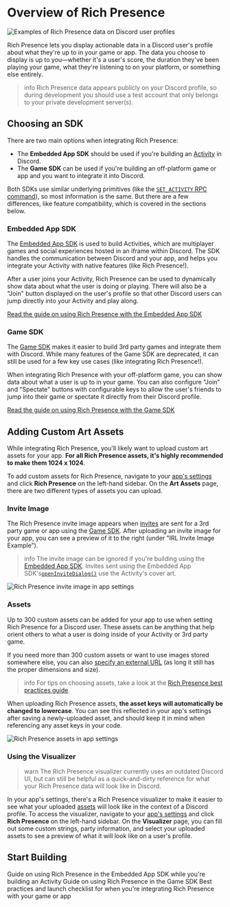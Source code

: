 # Overview of Rich Presence

![Examples of Rich Presence data on Discord user profiles](rich-presence-examples.png)

Rich Presence lets you display actionable data in a Discord user's profile about what they're up to in your game or app. The data you choose to display is up to you—whether it's a user's score, the duration they've been playing your game, what they're listening to on your platform, or something else entirely.

> info 
> Rich Presence data appears publicly on your Discord profile, so during development you should use a test account that only belongs to your private development server(s).

## Choosing an SDK

There are two main options when integrating Rich Presence:

- The **Embedded App SDK** should be used if you're building an [Activity](#DOCS_ACTIVITIES_OVERVIEW) in Discord.
- The **Game SDK** can be used if you're building an off-platform game or app and you want to integrate it into Discord.

Both SDKs use similar underlying primitives (like the [`SET_ACTIVITY` RPC command](#DOCS_TOPICS_RPC/setactivity)), so most information is the same. But there are a few differences, like feature compatibility, which is covered in the sections below.

### Embedded App SDK

The [Embedded App SDK](#DOCS_DEVELOPER_TOOLS_EMBEDDED_APP_SDK) is used to build Activities, which are multiplayer games and social experiences hosted in an iframe within Discord. The SDK handles the communication between Discord and your app, and helps you integrate your Activity with native features (like Rich Presence!).

After a user joins your Activity, Rich Presence can be used to dynamically show data about what the user is doing or playing. There will also be a "Join" button displayed on the user's profile so that other Discord users can jump directly into your Activity and play along.

[Read the guide on using Rich Presence with the Embedded App SDK](#DOCS_RICH_PRESENCE_USING_WITH_THE_EMBEDDED_APP_SDK)

### Game SDK

The [Game SDK](#DOCS_DEVELOPER_TOOLS_GAME_SDK) makes it easier to build 3rd party games and integrate them with Discord. While many features of the Game SDK are deprecated, it can still be used for a few key use cases (like integrating Rich Presence!).

When integrating Rich Presence with your off-platform game, you can show data about what a user is up to in your game. You can also configure "Join" and "Spectate" buttons with configurable keys to allow the user's friends to jump into their game or spectate it directly from their Discord profile.

[Read the guide on using Rich Presence with the Game SDK](#DOCS_RICH_PRESENCE_USING_WITH_THE_GAME_SDK)

## Adding Custom Art Assets

While integrating Rich Presence, you'll likely want to upload custom art assets for your app. **For all Rich Presence assets, it's highly recommended to make them 1024 x 1024**.

To add custom assets for Rich Presence, navigate to your [app's settings](https://discord.com/developers/applications) and click **Rich Presence** on the left-hand sidebar. On the **Art Assets** page, there are two different types of assets you can upload. 

### Invite Image

The Rich Presence invite image appears when [invites](#DOCS_DEVELOPER_TOOLS_GAME_SDK/sendinvite) are sent for a 3rd party game or app using the [Game SDK](#DOCS_RICH_PRESENCE_OVERVIEW/game-sdk). After uploading an invite image for your app, you can see a preview of it to the right (under "IRL Invite Image Example").

> info 
> The invite image can be ignored if you're building using the [Embedded App SDK](#DOCS_RICH_PRESENCE_OVERVIEW/embedded-app-sdk). Invites sent using the Embedded App SDK's[`openInviteDialog()`](#DOCS_DEVELOPER_TOOLS_EMBEDDED_APP_SDK/openinvitedialog) use the Activity's cover art.

![Rich Presence invite image in app settings](rich-presence-invite-image.png)

### Assets

Up to 300 custom assets can be added for your app to use when setting Rich Presence for a Discord user. These assets can be anything that help orient others to what a user is doing inside of your Activity or 3rd party game.

If you need more than 300 custom assets or want to use images stored somewhere else, you can also [specify an external URL](#DOCS_TOPICS_GATEWAY_EVENTS/activity-object-activity-asset-image) (as long it still has the proper dimensions and size).

> info
> For tips on choosing assets, take a look at the [Rich Presence best practices guide](#DOCS_BEST_PRACTICES_DESIGNING_YOUR_DATA_FOR_RICH_PRESENCE/have-interesting-expressive-art).

When uploading Rich Presence assets, **the asset keys will automatically be changed to lowercase**. You can see this reflected in your app's settings after saving a newly-uploaded asset, and should keep it in mind when referencing any asset keys in your code.

![Rich Presence assets in app settings](rich-presence-asset-images.png)

### Using the Visualizer

> warn
> The Rich Presence visualizer currently uses an outdated Discord UI, but can still be helpful as a quick-and-dirty reference for what your Rich Presence data will look like in Discord. 

In your app's settings, there's a Rich Presence visualizer to make it easier to see what your uploaded [assets](#DOCS_RICH_PRESENCE_OVERVIEW/assets) will look like in the context of a Discord profile. To access the visualizer, navigate to your [app's settings](https://discord.com/developers/applications) and click **Rich Presence** on the left-hand sidebar. On the **Visualizer** page, you can fill out some custom strings, party information, and select your uploaded assets to see a preview of what it will look like  on a user's profile.

## Start Building

<Container>
  <Card title="Using Rich Presence with the Embedded App SDK" link="#DOCS_RICH_PRESENCE_USING_THE_EMBEDDED_APP_SDK">
    Guide on using Rich Presence in the Embedded App SDK while you're building an Activity
  </Card>
  <Card title="Using Rich Presence with the Game SDK" link="#DOCS_RICH_PRESENCE_USING_THE_GAME_APP_SDK">
    Guide on using Rich Presence in the Game SDK
  </Card>
  <Card title="Designing your Data for Rich Presence" link="#DOCS_BEST_PRACTICES_DESIGNING_YOUR_DATA_FOR_RICH_PRESENCE">
    Best practices and launch checklist for when you're integrating Rich Presence with your game or app
  </Card>
</Container>